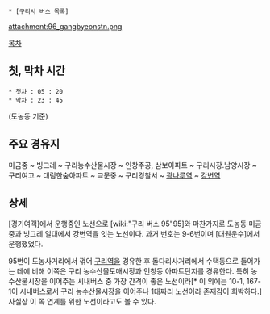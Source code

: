  * [구리시 버스 목록]

attachment:96_gangbyeonstn.png

[[목차]]
== 첫, 막차 시간 ==
 * 첫차 : 05 : 20
 * 막차 : 23 : 45
(도농동 기준)

== 주요 경유지 ==
미금중 ~ 빙그레 ~ 구리농수산물시장 ~ 인창주공, 삼보아파트 ~ 구리시장.남양시장 ~ 구리여고 ~ 대림한숲아파트 ~ 교문중 ~ 구리경찰서 ~ [[광나루역]] ~ [[강변역]]

== 상세 ==
[경기여객]에서 운행중인 노선으로 [wiki:"구리 버스 95"95]와 마찬가지로 도농동 미금중과 빙그레 일대에서 강변역을 잇는 노선이다. 과거 번호는 9-6번이며 [대원운수]에서 운행했었다. 

95번이 도농사거리에서 꺾어 [[구리역]]을 경유한 후 돌다리사거리에서 수택동으로 들어가는 데에 비해 이쪽은 구리 농수산물도매시장과 인창동 아파트단지를 경유한다. 특히 농수산물시장을 이어주는 시내버스 중 가장 간격이 좋은 노선이라[* 이 외에는 10-1, 167-1이 시내버스로서 구리 농수산물시장을 이어주나 1대짜리 노선이라 존재감이 희박하다.] 사실상 이 쪽 연계를 위한 노선이라고도 볼 수 있다.

